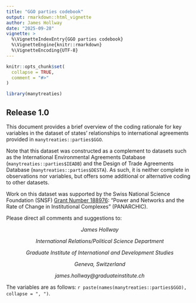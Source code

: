 ```yaml
---
title: "GGO parties codebook"
output: rmarkdown::html_vignette
author: James Hollway
date: "2025-09-28"
vignette: >
  %\VignetteIndexEntry{GGO parties codebook}
  %\VignetteEngine{knitr::rmarkdown}
  %\VignetteEncoding{UTF-8}
---
```


```r
knitr::opts_chunk$set(
  collapse = TRUE,
  comment = "#>"
)
```

```r
library(manytreaties)
```

## Release 1.0

This document provides a brief overview of the coding rationale for key variables 
in the dataset of states' relationships to international agreements 
provided in `manytreaties::parties$GGO`. 

Note that this dataset was constructed as a complement to datasets such as 
the International Environmental Agreements Database (`manytreaties::parties$IEADB`)
and the Design of Trade Agreements Database (`manytreaties::parties$DESTA`).
As such, it is neither complete in observations nor variables,
but offers some additional or alternative coding to other datasets.

Work on this dataset was supported by the Swiss National Science Foundation (SNSF)
[Grant Number 188976](https://data.snf.ch/grants/grant/188976): 
"Power and Networks and the Rate of Change in Institutional Complexes" (PANARCHIC).

Please direct all comments and suggestions to:

<center>
_James Hollway_

_International Relations/Political Science Department_

_Graduate Institute of International and Development Studies_

_Geneva, Switzerland_

_james.hollway@graduateinstitute.ch_
</center>

The variables are as follows:
`r paste(names(manytreaties::parties$GGO), collapse = ", ")`.


